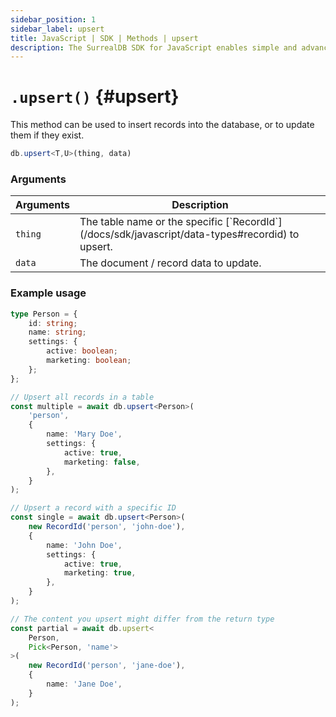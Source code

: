 ```yaml
---
sidebar_position: 1
sidebar_label: upsert
title: JavaScript | SDK | Methods | upsert
description: The SurrealDB SDK for JavaScript enables simple and advanced querying of a remote or embedded database.
---
```



# `.upsert()` {#upsert}

This method can be used to insert records into the database, or to update them if they exist.

```ts title="Method Syntax"
db.upsert<T,U>(thing, data)
```

### Arguments
<table>
    <thead>
        <tr>
            <th colspan="2" scope="col">Arguments</th>
            <th colspan="2" scope="col">Description</th>
        </tr>
    </thead>
    <tbody>
        <tr>
            <td colspan="2" scope="row" data-label="Arguments">
                <code>thing</code>
                <Label label="required" />
            </td>
            <td colspan="2" scope="row" data-label="Description">
                The table name or the specific [`RecordId`](/docs/sdk/javascript/data-types#recordid) to upsert.
            </td>
        </tr>
        <tr>
            <td colspan="2" scope="row" data-label="Arguments">
                <code>data</code>
               <Label label="optional" />
            </td>
            <td colspan="2" scope="row" data-label="Description">
                The document / record data to update.
            </td>
        </tr>
    </tbody>
</table>

### Example usage

```ts
type Person = {
	id: string;
	name: string;
	settings: {
		active: boolean;
		marketing: boolean;
	};
};

// Upsert all records in a table
const multiple = await db.upsert<Person>(
	'person',
	{
		name: 'Mary Doe',
		settings: {
			active: true,
			marketing: false,
		},
	}
);

// Upsert a record with a specific ID
const single = await db.upsert<Person>(
	new RecordId('person', 'john-doe'),
	{
		name: 'John Doe',
		settings: {
			active: true,
			marketing: true,
		},
	}
);

// The content you upsert might differ from the return type
const partial = await db.upsert<
	Person,
	Pick<Person, 'name'>
>(
	new RecordId('person', 'jane-doe'),
	{
		name: 'Jane Doe',
	}
);

```